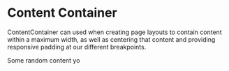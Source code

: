 
<Meta title="Layouts/ContentContainer" component={ContentContainer} />

# Content Container

<StoryStatus status="stable" />

ContentContainer can used when creating page layouts to contain content
within a maximum width, as well as centering that content and providing
responsive padding at our different breakpoints.

<Canvas>
  <Story name="Content Container">
    <ContentContainer>Some random content yo</ContentContainer>
  </Story>
</Canvas>

<Props of={ContentContainer} />
